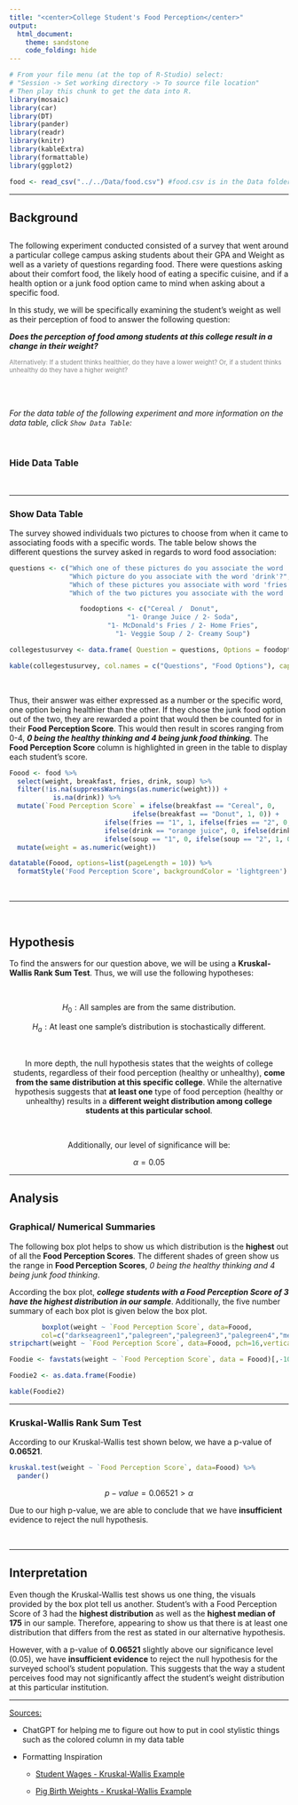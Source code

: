 ```yaml
---
title: "<center>College Student's Food Perception</center>"
output: 
  html_document:
    theme: sandstone
    code_folding: hide
---
```


```r
# From your file menu (at the top of R-Studio) select:
# "Session -> Set working directory -> To source file location"
# Then play this chunk to get the data into R.
library(mosaic)
library(car)
library(DT)
library(pander)
library(readr)
library(knitr)
library(kableExtra)
library(formattable)
library(ggplot2)

food <- read_csv("../../Data/food.csv") #food.csv is in the Data folder...
```


----

<!-- Instructions:

 Use the Food dataset and a Kruskal-Wallis Test(s) to answer an interesting question(s) that you come up with.
 
 About the dataset:
 
  * GPA - numerical, self-reported current college GPA

  
  * weight - numerical, self-reported weight in lbs


  * gender - "Female", "Male"


  * breakfast - "Cereal", "Donut" 
      The participants were shown a picture of "Cereal" and a "Donut" and asked which one of these pictures they associate with the word "breakfast."


  * calories_chicken - guessing calories in chicken piadina from the options of:
     1 - 265 
     2 - 430 
     3 - 610 
     4 - 720
    (the variable shows the actual number of calories participants selected)


   * calories_day - Importance of consuming calories per day
     1 - i dont know how many calories i should consume 
     2 - it is not at all important 
     3 - it is moderately important 
     4 - it is very important


   * comfort_food - List 3-5 comfort foods that come to mind. 
     Open ended 


   * comfort_food_reasons - What are some of the reasons that make you eat comfort food?      (i.e., anger, sadness, happiness, boredom, etc) - list up to three
     Open ended


   * comfort_food_reasons_coded
     1 - stress
     2 - boredom
     3 - depression/sadness
     4 - hunger
     5 - laziness
     6 - cold weather
     7 - happiness 
     8 - watching tv
     9 - none 


    * cook - how often do you cook?
     1 - Every day 
     2 - A couple of times a week 
     3 - Whenever I can, but that is not very often  
     4 - I only help a little during holidays 
     5 - Never, I really do not know my way around a kitchen


    * cuisine - what type of cuisine did you eat growing up?
     1 - American
     2 - Mexican.Spanish
     3 - Korean/Asian
     4 - Indian
     5 - American inspired international dishes
     6 - other


    * diet_current - describe your current diet
     open ended

	
    * diet_current_coded
     1 - healthy/balanced/moderated/
     2 - unhealthy/cheap/too much/random/
     3 - the same thing over and over
     4 - unclear


    * drink - which picture do you associate with the word “drink”?
     1 - orange juice
     2 - soda 


    * eating_changes  - Describe your eating changes since the moment you got into college?
     Open ended 


    * eating_changes_coded
     1 - worse
     2 - better
     3 - the same
     4 - unclear


    * eating_changes_coded1
     1 - eat faster
     2 - bigger quantity
     3 - worse quality 
     4 - same food
     5 - healthier
     6 - unclear
     7 - drink coffee 
     8 - less food
     9 - more sweets
     10 - timing 
     11 - more carbs or snacking
     12 - drink more water
     13 - more variety


    * eating_out - frequency of eating out in a typical week 
     1 - Never 
     2 - 1-2 times 
     3 - 2-3 times 
     4 - 3-5 times 
     5 - every day


    * employment - do you work? 
     1 - yes full time 
     2 - yes part time 
     3 - no
     4  - other


    * ethnic_food - How likely to eat ethnic food 
     1 - very unlikely 
     2 - unlikely 
     3 - neutral 
     4 - likely 
     5 - very likely 


    * exercise - how often do you exercise in a regular week?
     1 - Everyday 
     2 - Twice or three times per week 
     3 - Once a week
     4 - Sometimes 
     5 - Never


    * father_education - 
     1 - less than high school 
     2 - high school degree 
     3 - some college degree 
     4 - college degree 
     5 - graduate degree 


    * father_profession - what is your father profession?
     Open ended


    * fav_cuisine - What is your favorite cuisine?
     Open ended


    * fav_cuisine_coded
     0-none
     1 - Italian/French/greek
     2 - Spanish/mexican
     3 - Arabic/Turkish
     4 - asian/chineses/thai/nepal
     5 - American
     6 - African 
     7 - Jamaican
     8 - indian


    * fav_food - was your favorite food cooked at home or store bought? 
     1 - cooked at home 
     2 - store bought 
     3 - both bought at store and cooked at home


    * food_childhood - what was your favorite childhood food?
     Open ended



    * fries - which of these pictures you associate with word fries? 
     1 - Mcdonald’s fries
     2 - home fries

 
    * fruit_day - How likely to eat fruit in a regular day 
     1 - very unlikely 
     2 - unlikely 
     3 - neutral 
     4 - likely 
     5 - very likely 


    * grade_level – 
     1 - freshman 
     2 -Sophomore 
     3 - Junior 
     4 - Senior
     
      
    * greek_food - How likely to eat greek food when available?
     1 - very unlikely 
     2 - unlikely 
     3 - neutral 
     4 - likely 
     5 - very likely 
     
      
    * healthy_feel – how likely are you to agree with the following statement: “I feel very healthy!” ?
      1 to 10 where 1 is strongly agree and 10 is strongly disagree - scale
      
      
    * healthy_meal – what is a healthy meal? Describe in 2-3 sentences.
      Open ended
      
      
    * ideal_diet – describe your ideal diet in 2-3 sentences
      Open ended
      
      
    * Ideal_diet_coded
      1 – portion control
      2 – adding veggies/eating healthier food/adding fruit	
      3 – balance
      4 – less sugar
      5 – home cooked/organic
      6 – current diet
      7 – more protein
      8 – unclear
      
      
     * income
      1 - less than $15,000 
      2 - $15,001 to $30,000 
      3 - $30,001 to $50,000 
      4 - $50,001 to $70,000 
      5 - $70,001 to $100,000 
      6 - higher than $100,000
      
     * indian_food – how likely are you to eat indian food when available
      1 - very unlikely 
      2 - unlikely 
      3 - neutral 
      4 - likely 
      5 - very likely 
      
      
     * Italian_food – how likely are you to eat Italian food when available?
      1 - very unlikely 
      2 - unlikely 
      3 - neutral 
      4 - likely 
      5 - very likely 
      
      
     * life_rewarding – how likely are you to agree with the following statement: “I feel life is very rewarding!” ?
      1 to 10 where 1 is strongly agree and 10 is strongly disagree - scale
      
      
     * marital_status
      1 -Single 
      2 - In a relationship 
      3 - Cohabiting 
      4 - Married 
      5 - Divorced 
      6 - Widowed
      
      
     * meals_dinner_friend – What would you serve to a friend for dinner?
      Open ended
      
      
     * mothers_education 
      1 - less than high school 
      2 - high school degree 
      3 - some college degree 
      4 - college degree 
      5 - graduate degree
      
      
     * mothers_profession – what is your mother’s profession? 
      
      
     * nutritional_check - checking nutritional values frequency 
      1 - never 
      2 - on certain products only 
      3 - very rarely 
      4 - on most products 
      5 - on everything
      
      
     * on_off_campus – living situation
      1 - On campus 
      2 - Rent out of campus 
      3 - Live with my parents and commute 
      4 - Own my own house
      
      
     * parents_cook - Approximately how many days a week did your parents cook? 
      1 - Almost everyday 
      2 - 2-3 times a week 
      3 - 1-2 times a week 
      4 - on holidays only 
      5 - never
      
      
     * pay_meal_out - How much would you pay for meal out? 
      1 - up to $5.00 
      2 - $5.01 to $10.00 
      3 - $10.01 to $20.00 
      4 - $20.01 to $30.00 
      5 - $30.01 to $40.00 
      6 - more than $40.01 
      
      
     * Persian_food - How likely to eat persian food when available?
      1 - very unlikely 
      2 - unlikely 
      3 - neutral 
      4 - likely 
      5 - very likely 
      
      
     * self_perception_weight - self perception of weight 
      6 - i dont think myself in these terms 
      5 - overweight 
      4 - slightly overweight 
      3 - just right 
      2 - very fit 
      1 - slim 
      
      
     * Which of the two pictures you associate with the word soup?
      1 – veggie soup
      2 – creamy soup
      
      
     * sports - sports – do you do any sporting activity?
      1 - Yes 
      2 - No 
      99 – no answer
      
      
     * thai_food - How likely to eat thai food when available?
      1 - very unlikely 
      2 - unlikely 
      3 - neutral 
      4 - likely 
      5 - very likely 
      
      
     * tortilla_calories - guessing calories in a burrito sandwhich from Chipolte?
      1 - 580 
      2 - 725 
      3 - 940 
      4 - 1165
      
     * turkey_calories - Can you guess how many calories are in the foods shown below?
     (Panera Bread Roasted Turkey and Avocado BLT)
      1 - 345 
      2 - 500 
      3 - 690 
      4 - 850
      
      
     * type_sports – what type of sports are you involved?
      Open-ended
      
     * veggies_day - How likely to eat veggies in a day? 
      1 - very unlikely 
      2 - unlikely 
      3 - neutral 
      4- likely 
      5 - very likely
      
     * vitamins – do you take any supplements or vitamins?
      1 – yes
      2 – no
      
     * waffle_calories - guessing calories in waffle potato sandwhich 
      1 - 575 
      2 - 760 
      3 - 900 
      4 - 1315


Note this dataset and description come from: © 2020 Kaggle Inc for further details visit:

[Food choices on Kaggle](https://www.kaggle.com/borapajo/food-choices?select=food_coded.csv)


If you want to give your critiquers some ideas about what you have questions on and would like help with, place those details here.-->




<!--End your comments to your critiquers before this line.-->



<!--Begin writing your Analysis after this point.-->

## Background

## {.tabset .tabset-pills}

The following experiment conducted consisted of a survey that went around a particular college campus asking students about their GPA and Weight as well as a variety of questions regarding food. There were questions asking about their comfort food, the likely hood of eating a specific cuisine, and if a health option or a junk food option came to mind when asking about a specific food. 

In this study, we will be specifically examining the student's weight as well as their perception of food to answer the following question:

***Does the perception of food among students at this college result in a change in their weight?***

<div style="font-size:.8em;color:#888888;">
Alternatively: If a student thinks healthier, do they have a lower weight? Or, if a student thinks unhealthy do they have a higher weight?
</div>

<br><br>

*For the data table of the following experiment and more information on the data table, click `Show Data Table`:*

<br>

### Hide Data Table

<br>

---

### Show Data Table 

<div>


The survey showed individuals two pictures to choose from when it came to associating foods with a specific words. The table below shows the different questions the survey asked in regards to word food association: 

<center>

```r
questions <- c("Which one of these pictures do you associate the word 'breakfast'?",
               "Which picture do you associate with the word 'drink'?",
               "Which of these pictures you associate with word 'fries'?",
               "Which of the two pictures you associate with the word 'soup'?")

foodoptions <- c("Cereal /  Donut",
                 "1- Orange Juice / 2- Soda",
                 "1- McDonald's Fries / 2- Home Fries",
                 "1- Veggie Soup / 2- Creamy Soup")

collegestusurvey <- data.frame( Question = questions, Options = foodoptions, stringsAsFactors = FALSE)

kable(collegestusurvey, col.names = c("Questions", "Food Options"), caption ="Food Survey")
```

    
</center>


<br>

Thus, their answer was either expressed as a number or the specific word, one option being healthier than the other. If they chose the junk food option out of the two, they are rewarded a point that would then be counted for in their **Food Perception Score**. This would then result in scores ranging from 0-4, ***0 being the healthy thinking and 4 being junk food thinking***. The **Food Perception Score** column is highlighted in green in the table to display each student's score. 


     


```r
Foood <- food %>%
  select(weight, breakfast, fries, drink, soup) %>%
  filter(!is.na(suppressWarnings(as.numeric(weight))) + 
           is.na(drink)) %>%
  mutate(`Food Perception Score` = ifelse(breakfast == "Cereal", 0, 
                               ifelse(breakfast == "Donut", 1, 0)) +
                        ifelse(fries == "1", 1, ifelse(fries == "2", 0, 0)) + 
                        ifelse(drink == "orange juice", 0, ifelse(drink == "soda", 1, 0)) +
                        ifelse(soup == "1", 0, ifelse(soup == "2", 1, 0))) %>%
  mutate(weight = as.numeric(weight))

datatable(Foood, options=list(pageLength = 10)) %>%
  formatStyle('Food Perception Score', backgroundColor = 'lightgreen')

```

<br>

</div>

---

<br>

## Hypothesis 

To find the answers for our question above, we will be using a **Kruskal-Wallis Rank Sum Test**. Thus, we will use the following hypotheses: 

<br>

<center>

$$H_0 : \text{All samples are from the same distribution.}$$

$$H_a : \text{At least one sample's distribution is stochastically different.}$$

<br>

In more depth, the null hypothesis states that the weights of college students, regardless of their food perception (healthy or unhealthy), **come from the same distribution at this specific college**. While the alternative hypothesis suggests that **at least one** type of food perception (healthy or unhealthy) results in a **different weight distribution among college students at this particular school**.

<br>

Additionally, our level of significance will be: 




$$ \alpha = 0.05 $$

</center>


---

## Analysis

## {.tabset .tabset-fade}

### Graphical/ Numerical Summaries

The following box plot helps to show us which distribution is the **highest** out of all the **Food Perception Scores**. The different shades of green show us the range in **Food Perception Scores**, *0 being the healthy thinking and 4 being junk food thinking*. 

According the box plot, ***college students with a Food Perception Score of 3 have the highest distribution in our sample***. Additionally, the five number summary of each box plot is given below the box plot. 

<center>

```r
boxplot(weight ~ `Food Perception Score`, data=Foood, 
        col=c("darkseagreen1","palegreen","palegreen3","palegreen4","mediumseagreen"), xlab="Food Perception Score", main="Weight of Surveyed College Students", ylab="Weight (lbs)")
stripchart(weight ~ `Food Perception Score`, data=Foood, pch=16,vertical=TRUE, add=TRUE, col="gray28")
```


</center>

```r
Foodie <- favstats(weight ~ `Food Perception Score`, data = Foood)[,-10]

Foodie2 <- as.data.frame(Foodie)

kable(Foodie2)
```


---


### Kruskal-Wallis Rank Sum Test

According to our Kruskal-Wallis test shown below, we have a p-value of **0.06521**.


```r
kruskal.test(weight ~ `Food Perception Score`, data=Foood) %>%
  pander()
```


$$ p-value = 0.06521 > \alpha $$

Due to our high p-value, we are able to conclude that we have **insufficient** evidence to reject the null hypothesis. 

<br>

---

## Interpretation 

Even though the Kruskal-Wallis test shows us one thing, the visuals provided by the box plot tell us another. Student's with a Food Perception Score of 3 had the **highest distribution** as well as the **highest median of 175** in our sample. Therefore, appearing to show us that there is at least one distribution that differs from the rest as stated in our alternative hypothesis.  

However, with a p-value of **0.06521** slightly above our significance level (0.05), we have **insufficient evidence** to reject the null hypothesis for the surveyed school's student population. This suggests that the way a student perceives food may not significantly affect the student's weight distribution at this particular institution.

---

<u> Sources: </u>

- ChatGPT for helping me to figure out how to put in cool stylistic things such as the colored column in my data table

- Formatting Inspiration

    - [Student Wages - Kruskal-Wallis Example](file:///C:/Users/paige/OneDrive/Documents/Fall%20Semester%202024/MATH%20325/Statistics-Notebook-master/Analyses/Kruskal-Wallis%20Test/Examples/wagesKruskal.html)
    
    - [Pig Birth Weights - Kruskal-Wallis Example](file:///C:/Users/paige/OneDrive/Documents/Fall%20Semester%202024/MATH%20325/Statistics-Notebook-master/Analyses/Kruskal-Wallis%20Test/Examples/pigweightsKruskal.html#)







